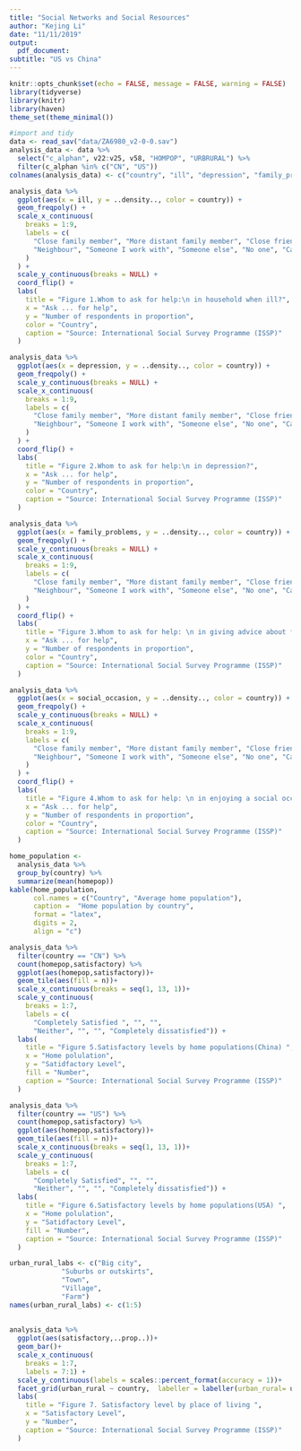 ```yaml
---
title: "Social Networks and Social Resources"
author: "Kejing Li"
date: "11/11/2019"
output:
  pdf_document:
subtitle: "US vs China"
---
```


```r
knitr::opts_chunk$set(echo = FALSE, message = FALSE, warning = FALSE)
library(tidyverse)
library(knitr)
library(haven)
theme_set(theme_minimal())
```

```r
#import and tidy
data <- read_sav("data/ZA6980_v2-0-0.sav")
analysis_data <- data %>%
  select("c_alphan", v22:v25, v58, "HOMPOP", "URBRURAL") %>%
  filter(c_alphan %in% c("CN", "US"))
colnames(analysis_data) <- c("country", "ill", "depression", "family_problems", "social_occasion", "satisfactory", "homepop", "urban_rural")
```

```r
analysis_data %>%
  ggplot(aes(x = ill, y = ..density.., color = country)) +
  geom_freqpoly() +
  scale_x_continuous(
    breaks = 1:9,
    labels = c(
      "Close family member", "More distant family member", "Close friend",
      "Neighbour", "Someone I work with", "Someone else", "No one", "Can't choose", "No answer"
    )
  ) +
  scale_y_continuous(breaks = NULL) +
  coord_flip() +
  labs(
    title = "Figure 1.Whom to ask for help:\n in household when ill?",
    x = "Ask ... for help",
    y = "Number of respondents in proportion",
    color = "Country",
    caption = "Source: International Social Survey Programme (ISSP)"
  )
```

```r
analysis_data %>%
  ggplot(aes(x = depression, y = ..density.., color = country)) +
  geom_freqpoly() +
  scale_y_continuous(breaks = NULL) +
  scale_x_continuous(
    breaks = 1:9,
    labels = c(
      "Close family member", "More distant family member", "Close friend",
      "Neighbour", "Someone I work with", "Someone else", "No one", "Can't choose", "No answer"
    )
  ) +
  coord_flip() +
  labs(
    title = "Figure 2.Whom to ask for help:\n in depression?",
    x = "Ask ... for help",
    y = "Number of respondents in proportion",
    color = "Country",
    caption = "Source: International Social Survey Programme (ISSP)"
  )
```

```r
analysis_data %>%
  ggplot(aes(x = family_problems, y = ..density.., color = country)) +
  geom_freqpoly() +
  scale_y_continuous(breaks = NULL) +
  scale_x_continuous(
    breaks = 1:9,
    labels = c(
      "Close family member", "More distant family member", "Close friend",
      "Neighbour", "Someone I work with", "Someone else", "No one", "Can't choose", "No answer"
    )
  ) +
  coord_flip() +
  labs(
    title = "Figure 3.Whom to ask for help: \n in giving advice about family problems?",
    x = "Ask ... for help",
    y = "Number of respondents in proportion",
    color = "Country",
    caption = "Source: International Social Survey Programme (ISSP)"
  )
```

```r
analysis_data %>%
  ggplot(aes(x = social_occasion, y = ..density.., color = country)) +
  geom_freqpoly() +
  scale_y_continuous(breaks = NULL) +
  scale_x_continuous(
    breaks = 1:9,
    labels = c(
      "Close family member", "More distant family member", "Close friend",
      "Neighbour", "Someone I work with", "Someone else", "No one", "Can't choose", "No answer"
    )
  ) +
  coord_flip() +
  labs(
    title = "Figure 4.Whom to ask for help: \n in enjoying a social occasion with?",
    x = "Ask ... for help",
    y = "Number of respondents in proportion",
    color = "Country",
    caption = "Source: International Social Survey Programme (ISSP)"
  )
```


```r
home_population <- 
  analysis_data %>%
  group_by(country) %>%
  summarize(mean(homepop)) 
kable(home_population, 
      col.names = c("Country", "Average home population"), 
      caption =  "Home population by country",
      format = "latex",
      digits = 2,
      align = "c")
```


```r
analysis_data %>%
  filter(country == "CN") %>%
  count(homepop,satisfactory) %>%
  ggplot(aes(homepop,satisfactory))+
  geom_tile(aes(fill = n))+
  scale_x_continuous(breaks = seq(1, 13, 1))+
  scale_y_continuous(
    breaks = 1:7,
    labels = c(
      "Completely Satisfied ", "", "",
      "Neither", "", "", "Completely dissatisfied")) +
  labs(
    title = "Figure 5.Satisfactory levels by home populations(China) ",
    x = "Home polulation",
    y = "Satidfactory Level",
    fill = "Number",
    caption = "Source: International Social Survey Programme (ISSP)"
  )

```
```r
analysis_data %>%
  filter(country == "US") %>%
  count(homepop,satisfactory) %>%
  ggplot(aes(homepop,satisfactory))+
  geom_tile(aes(fill = n))+
  scale_x_continuous(breaks = seq(1, 13, 1))+
  scale_y_continuous(
    breaks = 1:7,
    labels = c(
      "Completely Satisfied", "", "",
      "Neither", "", "", "Completely dissatisfied")) +
  labs(
    title = "Figure 6.Satisfactory levels by home populations(USA) ",
    x = "Home polulation",
    y = "Satidfactory Level",
    fill = "Number",
    caption = "Source: International Social Survey Programme (ISSP)"
  )
```

```r

urban_rural_labs <- c("Big city",
             "Suburbs or outskirts",
             "Town",
             "Village",
             "Farm")
names(urban_rural_labs) <- c(1:5)
 
                     
analysis_data %>%
  ggplot(aes(satisfactory,..prop..))+
  geom_bar()+
  scale_x_continuous(
    breaks = 1:7,
    labels = 7:1) +
  scale_y_continuous(labels = scales::percent_format(accuracy = 1))+
  facet_grid(urban_rural ~ country,  labeller = labeller(urban_rural= urban_rural_labs))+
  labs(
    title = "Figure 7. Satisfactory level by place of living ",
    x = "Satisfactory Level",
    y = "Number",
    caption = "Source: International Social Survey Programme (ISSP)"
  )
```

